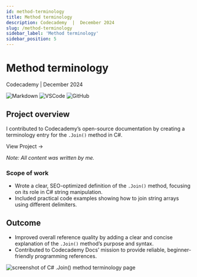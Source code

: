 ```yaml
---
id: method-terminology
title: Method terminology
description: Codecademy  |  December 2024
slug: /method-terminology
sidebar_label: 'Method terminology'
sidebar_position: 5
---
```



# Method terminology

Codecademy  |  December 2024

![Markdown](https://img.shields.io/badge/Markdown-000000?style=for-the-badge&logo=markdown&logoColor=white) ![VSCode](https://img.shields.io/badge/VSCode-0078D4?style=for-the-badge&logo=visual%20studio%20code&logoColor=white) ![GitHub](https://img.shields.io/badge/GitHub-100000?style=for-the-badge&logo=github&logoColor=white) 

## Project overview

I contributed to Codecademy’s open-source documentation by creating a terminology entry for the `.Join()` method in C#. 

<InteractiveButton url="https://www.codecademy.com/resources/docs/c-sharp/strings/join">View Project →</InteractiveButton>

*Note: All content was written by me.*

### Scope of work

- Wrote a clear, SEO-optimized definition of the `.Join()` method, focusing on its role in C# string manipulation.
- Included practical code examples showing how to join string arrays using different delimiters.

## Outcome

- Improved overall reference quality by adding a clear and concise explanation of the `.Join()` method’s purpose and syntax.
- Contributed to Codecademy Docs’ mission to provide reliable, beginner-friendly programming references.

![screenshot of C# .Join() method terminology page](./img/join-csharp-method.png)

